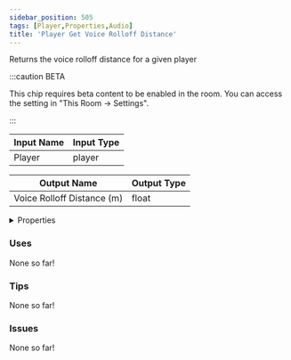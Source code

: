 ```yaml
---
sidebar_position: 505
tags: [Player,Properties,Audio]
title: 'Player Get Voice Rolloff Distance'
---
```


Returns the voice rolloff distance for a given player

:::caution BETA

This chip requires beta content to be enabled in the room. You can access the setting in "This Room -> Settings".

:::


<EsbSvg />

| Input Name | Input Type |
|-----------|-----------|
| Player | player |

| Output Name | Output Type |
|-----------|-----------|
| Voice Rolloff Distance (m) | float |


<details>
  <summary>Properties</summary>
  <div>
    <div>
    <table>
      <thead>
        <tr>
          <th>Is beta required?</th>
          <th>✅</th>
        </tr>
        <tr>
          <th>Is this chip a trolling risk?</th>
          <th>❌</th>
        </tr>
        <tr>
          <th>Is this chip a role assignment risk?</th>
          <th>❌</th>
        </tr>
        <tr>
          <th>Chip UUID</th>
          <th>7dd7ea91-2600-4002-804d-3a88d8b3b8a5</th>
        </tr>
      </thead>
    </table>
    </div>
  </div>
</details>

### Uses

None so far!

### Tips

None so far!

### Issues

None so far!